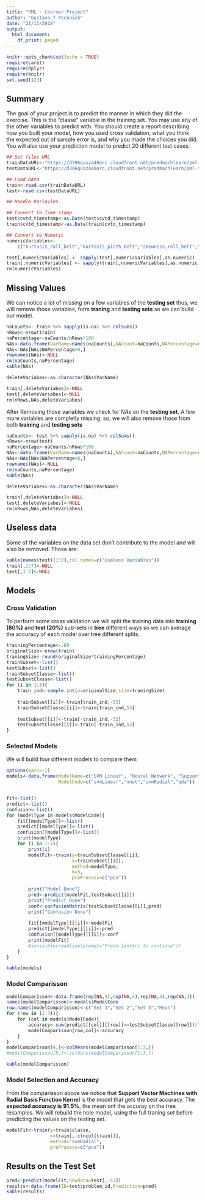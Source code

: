 ```yaml
---
title: "PML - Courser Project"
author: "Gustavo T Peconick"
date: "21/11/2018"
output:
  html_document:
    df_print: paged
---
```


```r
knitr::opts_chunk$set(echo = TRUE)
require(caret)
require(dplyr)
require(knitr)
set.seed(123)

```


## Summary

The goal of your project is to predict the manner in which they did the exercise. This is the "classe" variable in the training set. You may use any of the other variables to predict with. You should create a report describing how you built your model, how you used cross validation, what you think the expected out of sample error is, and why you made the choices you did. You will also use your prediction model to predict 20 different test cases.

```r
## Set files URL
trainDataURL<-"https://d396qusza40orc.cloudfront.net/predmachlearn/pml-training.csv"
testDataURL<-"https://d396qusza40orc.cloudfront.net/predmachlearn/pml-testing.csv"

## Load DAta
train<-read.csv(trainDataURL)
test<-read.csv(testDataURL)

## Handle Variavles

## Convert To Time stamp
test$cvtd_timestamp<-as.Date(test$cvtd_timestamp)
train$cvtd_timestamp<-as.Date(train$cvtd_timestamp)

## Convert to Numeric
numericVariables<-
    c("kurtosis_roll_belt","kurtosis_picth_belt","skewness_roll_belt","skewness_roll_belt.1","max_yaw_belt","min_yaw_belt","kurtosis_roll_arm","kurtosis_picth_arm","kurtosis_yaw_arm","skewness_roll_arm","skewness_pitch_arm","skewness_yaw_arm","kurtosis_roll_dumbbell","kurtosis_picth_dumbbell","skewness_roll_dumbbell","skewness_pitch_dumbbell","max_yaw_dumbbell","min_yaw_dumbbell","kurtosis_roll_forearm","kurtosis_picth_forearm","skewness_roll_forearm","skewness_pitch_forearm","max_yaw_forearm","min_yaw_forearm")

test[,numericVariables] <- sapply(test[,numericVariables],as.numeric)
train[,numericVariables] <- sapply(train[,numericVariables],as.numeric)
rm(numericVariables)
```

## Missing Values
We can notice a lot of missing on a few variables of the **testing set** thus, we will remove those variables, form **traning** and **testing sets** so we can build our model.

```r
naCounts<- train %>% sapply(is.na) %>% colSums()
nRows<-nrow(train)
naPercentage<-naCounts/nRows*100
NAs<-data.frame(VarName=names(naCounts),NACount=naCounts,NAPercentage=naPercentage)
NAs<-NAs[NAs$NAPercentage>0,]
rownames(NAs)<-NULL
rm(naCounts,naPercentage)
kable(NAs)

deleteVariabes<-as.character(NAs$VarName)

train[,deleteVariabes]<-NULL
test[,deleteVariabes]<-NULL
rm(nRows,NAs,deleteVariabes)
```

After Removing those variables we check for *NAs* on the **testing set**. A few more variables are completly missing, so, we will also remove those from both **training** and **testing sets**

```r
naCounts<- test %>% sapply(is.na) %>% colSums()
nRows<-nrow(test)
naPercentage<-naCounts/nRows*100
NAs<-data.frame(VarName=names(naCounts),NACount=naCounts,NAPercentage=naPercentage)
NAs<-NAs[NAs$NAPercentage>0,]
rownames(NAs)<-NULL
rm(naCounts,naPercentage)
kable(NAs)

deleteVariabes<-as.character(NAs$VarName)

train[,deleteVariabes]<-NULL
test[,deleteVariabes]<-NULL
rm(nRows,NAs,deleteVariabes)
```

## Useless data
Some of the variables on the data set don't contribute to the model and will also be removed. Those are:
```r

kable(names(test)[1:7],col.names=c("Useless Variables"))
train[,1:7]<-NULL
test[,1:7]<-NULL
```

## Models
### Cross Validation

To perform some cross validation we will split the training data into **training (80%)** and **test (20%)** sub-sets in **tree** different ways so we can average the accuracy of each model over tree different splits.

```r
trainingPercentage<-.80
originalSize<-nrow(train)
traningSize<-round(originalSize*trainingPercentage)
trainSubset<-list()
testSubset<-list()
trainSubsetClasse<-list()
testSubsetClasse<-list()
for (i in 1:3){
    train_ind<-sample.int(n=originalSize,size=traningSize)
    
    trainSubset[[i]]<-train[train_ind,-53]
    trainSubsetClasse[[i]]<-train[train_ind,53]
    
    testSubset[[i]]<-train[-train_ind,-53]
    testSubsetClasse[[i]]<-train[-train_ind,53]
}
```

### Selected Models

We will build four different models to compare them
```r
options(warn=-1)
models<-data.frame(ModelName=c("SVM Linear", "Neural Network", "Support Vector Machines with Radial Basis Function Kernel","Quadratic Discriminant Analysis"),
                   ModelCode=c("svmLinear","nnet","svmRadial","qda"))


fit<-list()
predict<-list()
confusion<-list()
for (modelType in models$ModelCode){
    fit[[modelType]]<-list()
    predict[[modelType]]<-list()
    confusion[[modelType]]<-list()
    print(modelType)
    for (i in 1:3){
        print(i)
        modelFit<-train(y=trainSubsetClasse[[i]],
                        x=trainSubset[[i]],
                        method=modelType,
                        k=5,
                        preProcess=c("pca"))
        
        print("Model Done")
        pred<-predict(modelFit,testSubset[[i]])
        print("Predict Done")
        conf<-confusionMatrix(testSubsetClasse[[i]],pred)
        print("Confusion Done")
        
        fit[[modelType]][[i]]<-modelFit
        predict[[modelType]][[i]]<-pred
        confusion[[modelType]][[i]]<-conf
        print(modelFit)
        #invisible(readline(prompt="Press [enter] to continue"))
    }
}
```


```r
kable(models)
```

### Model Comparisson
```r
modelComparisson<-data.frame(rep(NA,4),rep(NA,4),rep(NA,4),rep(NA,4))
names(modelComparisson)<-models$ModelCode
row.names(modelComparisson)<-c("Set 1","Set 2","Set 3","Mean")
for (row in (1:3)){
    for (col in models$ModelCode){
        accuracy<-sum(predict[[col]][[row]]==testSubsetClasse[[row]])/length(testSubsetClasse[[row]])
        modelComparisson[row,col]<-accuracy
    }
}
modelComparisson[4,]<-colMeans(modelComparisson[1:3,])
#modelComparisson[5,]<-colVars(modelComparisson[1:3,])
```

```r
kable(modelComparisson)
```

### Model Selection and Accuracy

From the comparisson above we notice that **Support Vector Machines with Radial Basis Function Kernel** is the model that gets the best accuracy. The **expected accuracy is 91.5%**, the mean onf the accuray on the tree resamples. We will rebuild the hole model, using the full traning set before predicting the values on the testing set.
```r
modelFit<-train(y=train$classe, 
                x=train[,-c(ncol(train))],
                method="svmRadial",
                preProcess=c("pca"))

```
        
## Results on the Test Set

```r
pred<-predict(modelFit,newdata=test[,-53])
results<-data.frame(ID=test$problem_id,Prediction=pred)
kable(results)
```
